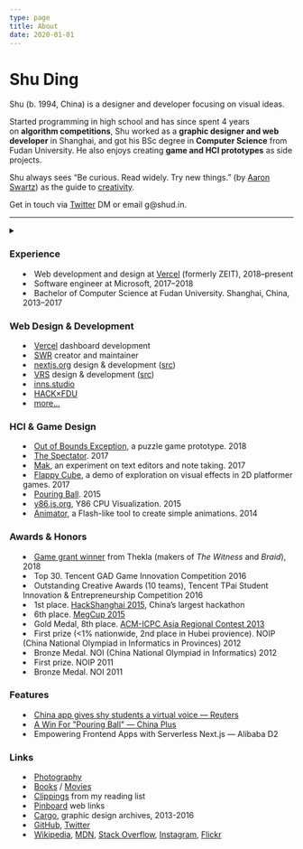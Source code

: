 ```yaml
---
type: page
title: About
date: 2020-01-01
---
```


# Shu Ding

Shu (b. 1994, China) is a designer and developer focusing on visual ideas.

Started programming in high school and has since spent 4 years on **algorithm competitions**, Shu worked as a **graphic designer and web developer** in Shanghai, and got his BSc degree in **Computer Science** from Fudan University. He also enjoys creating **game and HCI prototypes** as side projects.

Shu always sees “Be curious. Read widely. Try new things.” (by [Aaron Swartz](http://aaronsw.com/)) as the guide to [creativity](https://spectrum.mit.edu/winter-2017/neri-oxmans-krebs-cycle-of-creativity).

Get in touch via [Twitter](https://twitter.com/shuding_) DM or email g@shud.in.

---

<details><summary children="CV"/>

### Experience

- Web development and design at [Vercel](https://vercel.com/about) (formerly ZEIT), 2018–present
- Software engineer at Microsoft, 2017–2018
- Bachelor of Computer Science at Fudan University. Shanghai, China, 2013–2017

### Web Design & Development

- [Vercel](https://vercel.com) dashboard development
- [SWR](https://github.com/vercel/swr) creator and maintainer
- [nextjs.org](https://next-site-ivyycdnshp.now.sh/) design & development ([src](https://github.com/zeit/next-site))
- [VRS](https://v-r-s.now.sh/edit/?id=1) design & development ([src](https://github.com/zeit/vrs))
- [inns.studio](https://inns.studio/)
- [HACK×FDU](http://fdu2016.hackx.org/)
- [more...](https://github.com/shuding)

### HCI & Game Design

- [Out of Bounds Exception](https://twitter.com/cyatheatree/status/988836359518351360), a puzzle game prototype. 2018
- [The Spectator](http://cyatheatree.com/projects/the-spectator.html). 2017
- [Mak](https://inns.studio/mak), an experiment on text editors and note taking. 2017
- [Flappy Cube](https://github.com/shuding/flappy-cube), a demo of exploration on visual effects in 2D platformer games. 2017
- [Pouring Ball](http://cyatheatree.com/projects/pouring-ball.html). 2015
- [y86.js.org](https://y86.js.org/), Y86 CPU Visualization. 2015
- [Animator](https://github.com/shuding/animator), a Flash-like tool to create simple animations. 2014

### Awards & Honors

- [Game grant winner](http://the-witness.net/news/2018/06/congratulations-to-the-grant-recipients/) from Thekla (makers of *The Witness* and *Braid*), 2018
- Top 30. Tencent GAD Game Innovation Competition 2016
- Outstanding Creative Awards (10 teams), Tencent TPai Student Innovation & Entrepreneurship Competition 2016
- 1st place. [HackShanghai 2015](http://2015.hackshanghai.com/), China’s largest hackathon
- 6th place. [MegCup 2015](https://2015.megcup.com/)
- Gold Medal, 8th place. [ACM-ICPC Asia Regional Contest 2013](https://icpc.baylor.edu/regionals/finder/chengdu-2013/standings)
- First prize (&lt;1% nationwide, 2nd place in Hubei provience). NOIP (China National Olympiad in Informatics in Provinces) 2012
- Bronze Medal. NOI (China National Olympiad in Informatics) 2012
- First prize. NOIP 2011
- Bronze Medal. NOI 2011

### Features

- [China app gives shy students a virtual voice — Reuters](https://www.reuters.com/video/2015/12/04/china-app-gives-shy-students-a-virtual-v?videoId=366561295)
- [A Win For "Pouring Ball" — China Plus](http://english.cri.cn/7146/2015/12/01/3481s906479.htm)
- Empowering Frontend Apps with Serverless Next.js — Alibaba D2

### Links

- [Photography](https://works.shud.in)
- [Books](https://book.douban.com/people/ParabolaWorld/collect?start=0&sort=time&rating=all&filter=all&mode=list) / [Movies](https://movie.douban.com/people/ParabolaWorld/collect?sort=time&start=0&filter=all&mode=list&tags_sort=count)
- [Clippings](https://getpocket.com/@parabola_ds) from my reading list
- [Pinboard](https://pinboard.in/u:parabola) web links
- [Cargo](https://cargocollective.com/quietshu), graphic design archives, 2013-2016
- [GitHub](https://github.com/shuding), [Twitter](https://twitter.com/shuding_)
- [Wikipedia](https://zh.wikipedia.org/w/index.php?title=Special:%E7%94%A8%E6%88%B7%E8%B4%A1%E7%8C%AE&offset=&limit=500&contribs=user&target=Iamds&namespace=2&nsInvert=1&tagfilter=&start=&end=), [MDN](https://developer.mozilla.org/en-US/profiles/shuding), [Stack Overflow](https://stackoverflow.com/users/2424786/shu-ding), [Instagram](https://instagram.com/_shuding), [Flickr](https://www.flickr.com/photos/shuding/)

</details>
